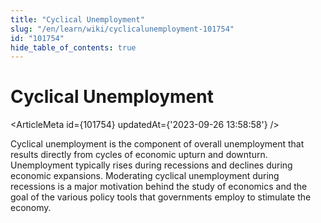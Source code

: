 ```yaml
---
title: "Cyclical Unemployment"
slug: "/en/learn/wiki/cyclicalunemployment-101754"
id: "101754"
hide_table_of_contents: true
---
```



# Cyclical Unemployment

<ArticleMeta id={101754} updatedAt={'2023-09-26 13:58:58'} />
<div className='border-solid border-b border-t-0 my-4 border-[var(--ifm-color-gray-300)]' />

Cyclical unemployment is the component of overall unemployment that results directly from cycles of economic upturn and downturn. Unemployment typically rises during recessions and declines during economic expansions. Moderating cyclical unemployment during recessions is a major motivation behind the study of economics and the goal of the various policy tools that governments employ to stimulate the economy.
